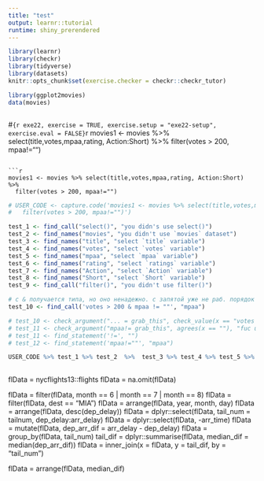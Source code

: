 ```yaml
---
title: "test"
output: learnr::tutorial
runtime: shiny_prerendered
---
```



```r
library(learnr)
library(checkr)
library(tidyverse)
library(datasets)
knitr::opts_chunk$set(exercise.checker = checkr::checkr_tutor)

library(ggplot2movies)
data(movies)

```


```r

```

#```{r exe22, exercise = TRUE, exercise.setup = "exe22-setup", exercise.eval = FALSE}
```r
movies1 <- movies %>% select(title,votes,mpaa,rating, Action:Short) %>%
  filter(votes > 200, mpaa!="")

```

```r
movies1 <- movies %>% select(title,votes,mpaa,rating, Action:Short) %>%
  filter(votes > 200, mpaa!="")

```

```r
# USER_CODE <- capture.code('movies1 <- movies %>% select(title,votes,mpaa,rating, Action:Short) %>%
#   filter(votes > 200, mpaa!="")')

test_1 <- find_call("select()", "you didn's use select()")
test_2 <- find_names("movies", "you didn't use `movies` dataset") 
test_3 <- find_names("title", "select `title` variable")
test_4 <- find_names("votes", "select `votes` variable")
test_5 <- find_names("mpaa", "select `mpaa` variable")
test_6 <- find_names("rating", "select `ratings` variable")
test_7 <- find_names("Action", "select `Action` variable")
test_8 <- find_names("Short", "select `Short` variable")
test_9 <- find_call("filter()", "you didn't use filter()")

# c & получается типа, но оно ненадежно. с запятой уже не раб. порядок тоджк вроде
test_10 <- find_call('votes > 200 & mpaa != ""', "mpaa")

# test_10 <- check_argument("... = grab_this", check_value(x == "votes > 200"), "you didn't filter movies with less or equal to 200 votes")
# test_11 <- check_argument("mpaa!= grab_this", agrees(x == ""), "fuc u")
# test_11 <- find_statement('!=', "")
# test_12 <- find_statement('mpaa!=""', "mpaa")

USER_CODE %>% test_1 %>% test_2  %>%  test_3 %>% test_4 %>% test_5 %>% test_6 %>% test_7  %>%  test_8 %>% test_9 %>% test_10 #%>% test_11 #%>% test_10
 
```


flData = nycflights13::flights
flData = na.omit(flData)

flData = filter(flData, month == 6 | month == 7 | month == 8)
flData = filter(flData, dest == "MIA")
flData = arrange(flData, year, month, day)
flData = arrange(flData, desc(dep_delay))
flData = dplyr::select(flData, tail_num = tailnum, dep_delay:arr_delay)
flData = dplyr::select(flData, -arr_time)
flData = mutate(flData, dep_arr_dif = arr_delay - dep_delay)
flData = group_by(flData, tail_num)
tail_dif = dplyr::summarise(flData, median_dif = median(dep_arr_dif))
flData = inner_join(x = flData, y = tail_dif, by = "tail_num")

flData = arrange(flData, median_dif)

